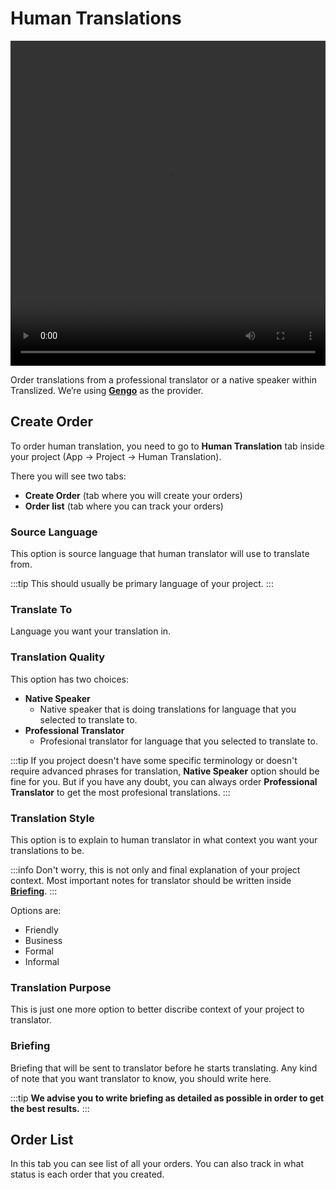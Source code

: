 # Human Translations

<video width="100%" height="520" controls>
  <source
    src="/features/human-translations/Translized_-_HL.mp4"
    type="video/mp4"
  />
</video>

Order translations from a professional translator or a native speaker within Translized. We’re using **[Gengo](https://gengo.com)** as the provider.

## Create Order

To order human translation, you need to go to **Human Translation** tab inside your project (App -> Project -> Human Translation).

There you will see two tabs:

- **Create Order** (tab where you will create your orders)
- **Order list** (tab where you can track your orders)

### Source Language

This option is source language that human translator will use to translate from.

:::tip
This should usually be primary language of your project.
:::

### Translate To

Language you want your translation in.

### Translation Quality

This option has two choices:

- **Native Speaker**
  - Native speaker that is doing translations for language that you selected to translate to.
- **Professional Translator**
  - Profesional translator for language that you selected to translate to.

:::tip
If you project doesn't have some specific terminology or doesn't require advanced phrases for translation, **Native Speaker** option should be fine for you. But if you have any doubt, you can always order **Professional Translator** to get the most profesional translations.
:::

### Translation Style

This option is to explain to human translator in what context you want your translations to be.

:::info
Don't worry, this is not only and final explanation of your project context. Most important notes for translator should be written inside **[Briefing](/docs/features/human-translations#briefing)**.
:::

Options are:

- Friendly
- Business
- Formal
- Informal

### Translation Purpose

This is just one more option to better discribe context of your project to translator.

### Briefing

Briefing that will be sent to translator before he starts translating. Any kind of note that you want translator to know, you should write here.

:::tip
**We advise you to write briefing as detailed as possible in order to get the best results.**
:::

## Order List

In this tab you can see list of all your orders. You can also track in what status is each order that you created.

